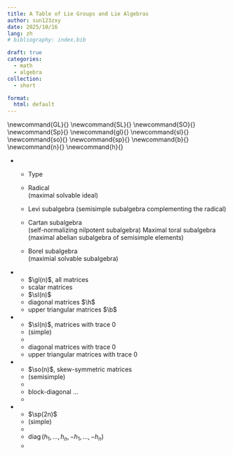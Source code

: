 ```yaml
---
title: A Table of Lie Groups and Lie Algebras
author: sun123zxy
date: 2025/10/16
lang: zh
# bibliography: index.bib

draft: true
categories:
  - math 
  - algebra
collection:
  - short

format:
  html: default
---
```


\newcommand{GL}{\mathrm{GL}}
\newcommand{SL}{\mathrm{SL}}
\newcommand{SO}{\mathrm{SO}}
\newcommand{Sp}{\mathrm{Sp}}
\newcommand{gl}{\mathfrak{gl}}
\newcommand{sl}{\mathfrak{sl}}
\newcommand{so}{\mathfrak{so}}
\newcommand{sp}{\mathfrak{sp}}
\newcommand{b}{\mathfrak{b}}
\newcommand{n}{\mathfrak{n}}
\newcommand{h}{\mathfrak{h}}

\newcommand{\diag}{\operatorname{diag}}

:::{.list-table .column-page}

* - Type
  
  - Radical  
    (maximal solvable ideal)
  - Levi subalgebra
    (semisimple subalgebra complementing the radical)
  - Cartan subalgebra  
    (self-normalizing nilpotent subalgebra)
    Maximal toral subalgebra  
    (maximal abelian subalgebra of semisimple elements)
  - Borel subalgebra  
    (maximial solvable subalgebra)

* - $\gl(n)$, all matrices
  - scalar matrices
  - $\sl(n)$
  - diagonal matrices $\h$
  - upper triangular matrices $\b$

* - $\sl(n)$, matrices with trace $0$
  - []{colspan=2} (simple)
  - 
  - diagonal matrices with trace 0
  - upper triangular matrices with trace $0$

* - $\so(n)$, skew-symmetric matrices
  - []{colspan=2} (semisimple)
  - 
  - block-diagonal ...
  - 

* - $\sp(2n)$
  - []{colspan=2} (simple)
  -
  - $\diag(h_1,\dots,h_n,−h_1,\dots,−h_n)$
  -
:::